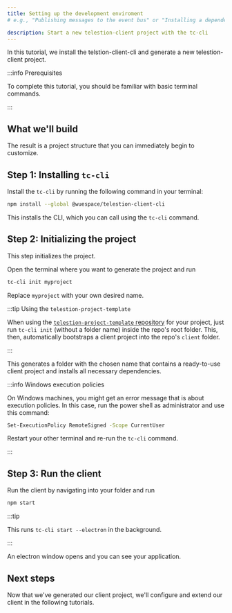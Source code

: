 ```yaml
---
title: Setting up the development enviroment
# e.g., "Publishing messages to the event bus" or "Installing a dependency using npm"

description: Start a new telestion-client project with the tc-cli
---
```


<!--
Tutorial
========

=== When to use this template:
Use this template when you want to give a quick, step-by-step tutorial for solving a specific
technical problem. Tutorials allow the reader to learn how to implement something within
their projects quickly.

=== When not to use this template:
When your article focuses more on a concept/technology and is not rooted in a specific technical
problem ("how to do XY?"), consider using a guide instead.

=== Guide or Tutorial
A tutorial provides a quick, technical "step-by-step" tutorial for a
given problem. Thus, a guide describes less the handling of a specific problem
and more the general interaction of the reader with a given concept.

Example with npm articles:
- "npm": (Concept, explaining what npm is)
- "Installing a dependency with npm" (Tutorial, providing a quick tutorial to
  solve a technical problem)
- "Managing dependencies with npm" (Guide, including both technical knowledge, but
  also best practices and more)

=== Writing tips:
- Write in the present tense
- Use neutral pronouns (they/them instead of he/she and him/her)
- Be respectful to everyone
- Be aware of the potential for cultural misunderstandings
- Provide explanations for what you do, but focus on the step-by-step guide
  without deeply explaining every technical decision and why it's best prcatice
  to do so (you can describe best practices in a guide, a tutorial must focus on
  keeping the "step by step" flow going)
-->

<!-- Relevant imports: -->


<!-- Short description of what the article covers: -->

In this tutorial, we install the telstion-client-cli and generate a new
telestion-client project.

:::info Prerequisites

To complete this tutorial, you should be familiar with basic terminal commands.

:::

## What we'll build

The result is a project structure that you can immediately begin to customize.

## Step 1: Installing `tc-cli`

Install the `tc-cli` by running the following command in your terminal:

```sh
npm install --global @wuespace/telestion-client-cli
```

This installs the CLI, which you can call using the `tc-cli` command.

## Step 2: Initializing the project

This step initializes the project.

Open the terminal where you want to generate the project and run

```sh
tc-cli init myproject
```

Replace `myproject` with your own desired name.

:::tip Using the `telestion-project-template`

When using the
[`telestion-project-template` repository](https://github.com/wuespace/telestion-project-template)
for your project, just run `tc-cli init` (without a folder name) inside the
repo's root folder. This, then, automatically bootstraps a client project into
the repo's `client` folder.

:::

This generates a folder with the chosen name that contains a ready-to-use client
project and installs all necessary dependencies.

:::info Windows execution policies

On Windows machines, you might get an error message that is about execution
policies. In this case, run the power shell as administrator and use this
command:

```sh
Set-ExecutionPolicy RemoteSigned -Scope CurrentUser
```

Restart your other terminal and re-run the `tc-cli` command.

:::

## Step 3: Run the client

Run the client by navigating into your folder and run

```sh
npm start
```

:::tip

This runs `tc-cli start --electron` in the background.

:::

An electron window opens and you can see your application.

## Next steps

<!-- Short concluding sentence: -->

Now that we've generated our client project, we'll configure and extend our
client in the following tutorials.

<!-- Links to next steps/related articles -->

<!--
Snippets
--------

<Reference to="../other-article">
    Relative Link to other article
</Reference>

<Reference to="https://www.example.com">
    Example Website
</Reference>
-->
